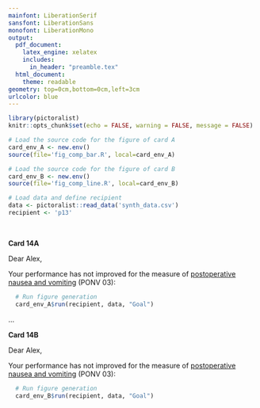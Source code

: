 ```yaml
---
mainfont: LiberationSerif
sansfont: LiberationSans
monofont: LiberationMono
output: 
  pdf_document:
    latex_engine: xelatex
    includes:
      in_header: "preamble.tex"
  html_document:
    theme: readable
geometry: top=0cm,bottom=0cm,left=3cm
urlcolor: blue
---
```


```r
library(pictoralist)
knitr::opts_chunk$set(echo = FALSE, warning = FALSE, message = FALSE)

# Load the source code for the figure of card A
card_env_A <- new.env()
source(file='fig_comp_bar.R', local=card_env_A)

# Load the source code for the figure of card B
card_env_B <- new.env()
source(file='fig_comp_line.R', local=card_env_B)

# Load data and define recipient
data <- pictoralist::read_data('synth_data.csv')
recipient <- 'p13'
```

<!-- CARD 14A -->
\vspace{2.0cm}\ 

**Card 14A**

Dear Alex,

Your performance has not improved for the measure of [postoperative nausea and vomiting](https://mpog.org/files/quality/measures/ponv-03_spec.pdf) (PONV 03):

```r
  # Run figure generation
  card_env_A$run(recipient, data, "Goal")
```

\signoff
  
\vspace{2.5cm} 
...
\vspace{1.0cm} 

<!-- CARD 14B -->
**Card 14B**

Dear Alex,

Your performance has not improved for the measure of [postoperative nausea and vomiting](https://mpog.org/files/quality/measures/ponv-03_spec.pdf) (PONV 03):

```r
  # Run figure generation
  card_env_B$run(recipient, data, "Goal")
```

\signoff
